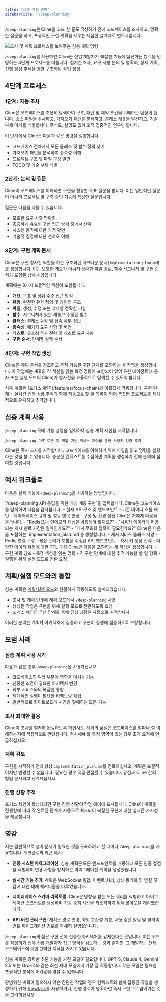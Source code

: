 ```yaml
---
title: "심층 계획 명령"
sidebarTitle: "/deep-planning"
---
```


`/deep-planning`은 Cline을 코드 한 줄도 작성하기 전에 코드베이스를 조사하고, 명확한 질문을 하고, 포괄적인 구현 계획을 세우는 세심한 설계자로 변모시킵니다.

<Frame>
	<img
		src="https://storage.googleapis.com/cline_public_images/docs/assets/deep-planning.png"
		alt="조사 및 계획 프로세스를 보여주는 심층 계획 명령"
	/>
</Frame>

`/deep-planning`을 사용하면 Cline은 선임 개발자가 복잡한 기능에 접근하는 방식을 반영하는 4단계 프로세스를 따릅니다. 철저한 조사, 요구 사항 논의 및 명확화, 상세 계획, 진행 상황 추적을 통한 구조화된 작업 생성.

## 4단계 프로세스

### 1단계: 자동 조사

Cline은 코드베이스를 조용히 탐색하여 구조, 패턴 및 제약 조건을 이해하는 탐정이 됩니다. 소스 파일을 검사하고, 가져오기 패턴을 분석하고, 클래스 계층을 발견하고, 기술 부채 마커를 식별합니다. 주석도, 설명도 없이 오직 집중적인 연구만 합니다.

이 단계에서 Cline은 다음과 같은 명령을 실행합니다.
-   코드베이스 전체에서 모든 클래스 및 함수 정의 찾기
-   가져오기 패턴을 분석하여 종속성 이해
-   프로젝트 구조 및 파일 구성 발견
-   TODO 및 기술 부채 식별

### 2단계: 논의 및 질문

Cline이 코드베이스를 이해하면 구현을 형성할 목표 질문을 합니다. 이는 일반적인 질문이 아니라 프로젝트 및 구축 중인 기능에 특정한 질문입니다.

질문은 다음을 다룰 수 있습니다.
-   모호한 요구 사항 명확화
-   동등하게 유효한 구현 접근 방식 중에서 선택
-   시스템 동작에 대한 가정 확인
-   기술적 결정에 대한 선호도 이해

### 3단계: 구현 계획 문서

Cline은 구현 청사진 역할을 하는 구조화된 마크다운 문서(`implementation_plan.md`)를 생성합니다. 이는 모호한 개요가 아니라 정확한 파일 경로, 함수 시그니처 및 구현 순서가 포함된 상세 사양입니다.

계획에는 8가지 포괄적인 섹션이 포함됩니다.
-   **개요**: 목표 및 상위 수준 접근 방식
-   **유형**: 완전한 유형 정의 및 데이터 구조
-   **파일**: 생성, 수정 또는 삭제할 정확한 파일
-   **함수**: 시그니처가 있는 새롭고 수정된 함수
-   **클래스**: 클래스 수정 및 상속 세부 정보
-   **종속성**: 패키지 요구 사항 및 버전
-   **테스트**: 유효성 검사 전략 및 테스트 요구 사항
-   **구현 순서**: 단계별 실행 순서

### 4단계: 구현 작업 생성

Cline은 계획 문서를 참조하고 추적 가능한 구현 단계를 포함하는 새 작업을 생성합니다. 이 작업에는 계획의 각 섹션을 읽는 특정 명령이 포함되어 있어 구현 에이전트(사용자 또는 실행 모드의 Cline)가 청사진을 효율적으로 탐색할 수 있도록 합니다.

<Tip>
  심층 계획은 [포커스 체인](/features/focus-chain)과 아름답게 작동합니다. 구현 단계는 실시간 진행 상황 추적과 함께 자동으로 할 일 목록이 되어 복잡한 프로젝트를 체계적으로 유지하고 추적합니다.
</Tip>

## 심층 계획 사용

`/deep-planning` 뒤에 기능 설명을 입력하여 심층 계획 세션을 시작합니다.

```
/deep-planning JWT 토큰 및 역할 기반 액세스 제어를 통한 사용자 인증 추가
```

Cline은 즉시 조사를 시작합니다. 코드베이스를 이해하기 위해 파일을 읽고 명령을 실행하는 것을 볼 수 있습니다. 충분한 컨텍스트를 수집하면 계획을 생성하기 전에 논의에 참여할 것입니다.

## 예시 워크플로

다음은 실제 기능에 `/deep-planning`을 사용하는 방법입니다.

<Steps>
  <Step title="계획 시작">
    `/deep-planning API 응답을 위한 캐싱 계층 구현`을 입력합니다.
  </Step>
  <Step title="자동 조사">
    Cline은 코드베이스를 탐색하여 다음을 검사합니다.
    -   현재 API 구조 및 엔드포인트
    -   기존 데이터 흐름 패턴
    -   데이터베이스 쿼리 및 성능 병목 현상
    -   구성 및 환경 설정
  </Step>
  <Step title="대상 논의">
    Cline은 저에게 다음을 묻습니다.
    -   "Redis 또는 인메모리 캐싱을 사용해야 할까요?"
    -   "사용자 데이터에 허용되는 캐시 만료 기간은 얼마인가요?"
    -   "캐시 무효화 웹훅이 필요한가요?"
  </Step>
  <Step title="계획 생성">
    Cline은 다음을 포함하는 `implementation_plan.md`를 생성합니다.
    -   캐시 서비스 클래스 사양
    -   Redis 연결 구성
    -   캐싱 논리가 포함된 수정된 API 엔드포인트
    -   캐시 키 생성 전략
    -   다양한 데이터 유형에 대한 TTL 구성
  </Step>
  <Step title="작업 생성">
    Cline은 다음을 포함하는 새 작업을 생성합니다.
    -   구현 계획 참조
    -   특정 섹션을 읽는 명령
    -   각 구현 단계에 대한 추적 가능한 할 일 항목
    -   실행을 위해 실행 모드로 전환 요청
  </Step>
</Steps>

## 계획/실행 모드와의 통합

심층 계획은 [계획/실행 모드](/features/plan-and-act)와 원활하게 작동하도록 설계되었습니다.

-   조사 및 계획 단계에 계획 모드에서 `/deep-planning` 사용
-   생성된 작업은 구현을 위해 실행 모드로 전환하도록 요청
-   포커스 체인은 구현 단계를 통해 진행 상황을 자동으로 추적합니다.

이러한 분리는 계획이 아키텍처에 집중하고 구현이 실행에 집중하도록 보장합니다.

## 모범 사례

### 심층 계획 사용 시기

다음과 같은 경우 `/deep-planning`을 사용하십시오.
-   코드베이스의 여러 부분에 영향을 미치는 기능
-   신중한 조정이 필요한 아키텍처 변경
-   외부 서비스와의 복잡한 통합
-   체계적인 실행이 필요한 리팩토링 작업
-   일반적으로 화이트보드에 시간을 할애하는 모든 기능

### 조사 최대한 활용

Cline이 조사를 철저히 완료하도록 하십시오. 계획의 품질은 코드베이스를 얼마나 잘 이해하는지에 직접적으로 관련됩니다. 검사해야 할 특정 영역이 있는 경우 초기 요청에 언급하십시오.

### 계획 검토

구현을 시작하기 전에 항상 `implementation_plan.md`를 검토하십시오. 계획은 포괄적이지만 변경할 수 없습니다. 필요한 경우 직접 편집할 수 있습니다. 당신과 Cline 간의 협업 문서라고 생각하십시오.

### 진행 상황 추적

포커스 체인이 활성화되면 구현 진행 상황이 작업 헤더에 표시됩니다. Cline이 계획을 진행함에 따라 각 완료된 단계가 자동으로 체크되어 복잡한 구현에 대한 실시간 가시성을 제공합니다.

## 영감

저는 일반적으로 설계 문서가 필요한 것을 구축하려고 할 때마다 `/deep-planning`을 사용합니다. 워크플로의 최근 예시:

-   **인증 시스템 마이그레이션**: 심층 계획은 모든 엔드포인트를 매핑하고 모든 인증 접점을 식별하며 변경 사항을 방지하는 마이그레이션 계획을 생성했습니다.

-   **실시간 기능 추가**: 계획은 WebSocket 통합, 이벤트 처리, 상태 동기화 및 연결 끊김에 대한 대체 메커니즘을 다루었습니다.

-   **데이터베이스 스키마 리팩토링**: Cline은 영향을 받는 모든 쿼리를 식별하고 마이그레이션 스크립트를 생성하며 가동 중지 시간을 최소화하기 위해 롤아웃을 계획했습니다.

-   **API 버전 관리 구현**: 계획은 경로 변경, 하위 호환성 계층, 사용 중단 알림 및 클라이언트 마이그레이션 경로를 자세히 설명했습니다.

`/deep-planning`의 힘은 구현 전에 신중한 아키텍처를 강제한다는 것입니다. 이는 코드를 작성하기 전에 선임 개발자가 접근 방식을 검토하는 것과 같지만, 그 개발자는 전체 코드베이스에 대한 완벽한 지식을 가지고 있습니다.

<Note>
  심층 계획은 강력한 추론 기능을 가진 모델이 필요합니다. GPT-5, Claude 4, Gemini 2.5 또는 Grok 4와 같은 최신 세대 모델에서 가장 잘 작동합니다. 작은 모델은 필요한 포괄적인 분석에 어려움을 겪을 수 있습니다.
</Note>

광범위한 계획이 필요하지 않은 간단한 작업의 경우 컨텍스트와 함께 집중된 작업을 생성하기 위해 [/newtask](/features/slash-commands/new-task)를 사용하거나, 진행 경로가 명확하면 즉시 구현으로 넘어가는 것을 고려하십시오.
